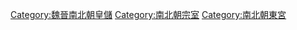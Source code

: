 [[Category:魏晉南北朝皇儲|Category:魏晉南北朝皇儲]]
[[Category:南北朝宗室|Category:南北朝宗室]]
[[Category:南北朝東宮|Category:南北朝東宮]]